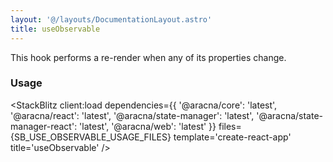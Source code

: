 ```yaml
---
layout: '@/layouts/DocumentationLayout.astro'
title: useObservable
---
```



This hook performs a re-render when any of its properties change.

### Usage

<StackBlitz
  client:load
  dependencies={{
    '@aracna/core': 'latest',
    '@aracna/react': 'latest',
    '@aracna/state-manager': 'latest',
    '@aracna/state-manager-react': 'latest',
    '@aracna/web': 'latest'
  }}
  files={SB_USE_OBSERVABLE_USAGE_FILES}
  template='create-react-app'
  title='useObservable'
/>
